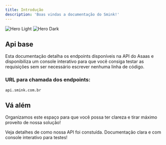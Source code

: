 ```yaml
---
title: Introdução
description: 'Boas vindas a documentação do Smink!'
---
```


<img
  className="block dark:hidden"
  src="/images/hero-light.svg"
  alt="Hero Light"
/>
<img
  className="hidden dark:block"
  src="/images/hero-dark.svg"
  alt="Hero Dark"
/>

## Api base

Esta documentação detalha os endpoints disponíveis na API do Asaas e disponibiliza um console interativo para que você consiga testar as requisições sem ser necessário escrever nenhuma linha de código.

### URL para chamada dos endpoints:
```
api.smink.com.br
``` 




## Vá além

Organizamos este espaço para que você possa ter clareza e tirar máximo proveito de nossa solução!

<CardGroup cols={2}>
  <Card
    title="Dicas e startkit"
    icon="flag"
  >
    Veja detalhes de como nossa API foi constuída.
  </Card>
  <Card
    title="Referência da APIs"
    icon="code"
    href="https://mintlify.com/docs/api-playground/openapi"
  >
    Documentação clara e com console interativo para testes!
  </Card>
</CardGroup>
